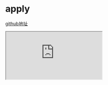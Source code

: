 # apply

[github地址](https://github.com/The-End-Hero/xiping/blob/master/packages/apply/index.ts)

<iframe style={{height: 800, width: "100%"}}
        loading="lazy"
        src="https://github1s.com/The-End-Hero/xiping/blob/master/packages/apply/index.ts"/>
